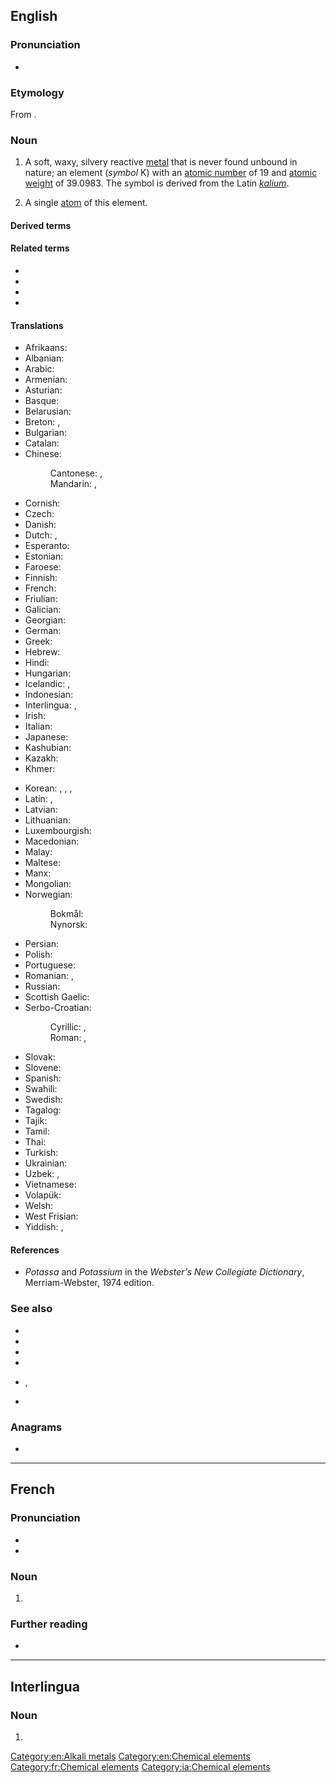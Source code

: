 ==English==
{{elements|K|argon|Ar|calcium|Ca}}

===Pronunciation===
* {{audio|en-us-potassium.ogg|Audio (US)|lang=en}}

===Etymology===
From {{suffix|potassa|-ium|lang=en}}.

{{wikipedia}}

===Noun===
{{en-noun|-|s}}

# {{senseid|en|Q703}}A soft, waxy, silvery reactive [[metal]] that is never found unbound in nature; an element (''symbol'' K) with an [[atomic number]] of 19 and [[atomic weight]] of 39.0983. The symbol is derived from the Latin ''[[kalium]]''.
# {{lb|en|countable}} A single [[atom]] of this element.

====Derived terms====
{{der3|bismuthide of potassium|bromide of potassium|carbonate of potassium|chromate of potassium|hydrogen potassium carbonate|monopotassium|plumbate of potassium|potassamide|potassic|potassio-|potassium-39|potassium-40|potassium-42|potassium-43|potassium acetate|potassium acid carbonate|potassium aluminate|[[potassium aluminum sulfate]], [[potassium aluminium sulphate]]|potassium antimonyl tartrate|potassium-argon dating|potassium bentonite|potassium benzoate|potassium bicarbonate|potassium bifluoride|potassium bisulfate|potassium bromate|potassium bromide|potassium carbonate|potassium channel|potassium chlorate|potassium chloride|potassium chromate|potassium cyanide|potassium deficiency|potassium dichromate|potassium feldspar|potassium ferrate|potassium ferricyanide|potassium ferrocyanide|potassium fluoborate|potassium fluoride|potassium fluosilicate|potassium fluorotantalate|potassium fluorotitanate|potassium fulminate|potassium gluconate|potassium glutamate|potassium glycerophosphate|potassium gold chloride|potassium gold cyanide|potassium hexafluoroaluminate|potassium hexafluoroantimonate|potassium hexafluoroarsenate|potassium humate|potassium hydrate|potassium hydride|potassium hydrogen carbonate|potassium hydroxide|potassium iodate|potassium iodide|potassium iodohydrargyrate|potassium linoleate|potassium magnesium chloride hexahydrate|potassium manganate|potassium manganite|potassium metabisulfite|potassium nitrate|potassium nitrite|potassium osmate|potassium oxalate|potassium oxide|potassium percarbonate|potassium perchlorate|potassium periodate|potassium permanganate|potassium peroxide|potassium persulfate|potassium perxenate|potassium phosphate|potassium platinocyanide|potassium plumbate|potassium salt|potassium selective electrode|potassium silicate|potassium sorbate|potassium stannate|potassium stannite|[[potassium sulfate]], [[potassium sulphate]]|potassium thiocyanate|potassium titanyl phosphate|potassium vanadate|potassium xanthate|potassium zirconium fluoride|lang=en}}

====Related terms====
* {{l|en|K⁺}}
* {{l|en|potash}}
* {{l|en|potass}}
* {{l|en|potassa}}

====Translations====
{{trans-top|id=Q703|the chemical element}}
* Afrikaans: {{t|af|kalium}}
* Albanian: {{t+|sq|kalium}}
* Arabic: {{t|ar|بُوتَاسْيُوم|m|tr=butasyum}}
* Armenian: {{t+|hy|կալիում}}
* Asturian: {{t+|ast|potasiu|m}}
* Basque: {{t+|eu|potasio}}
* Belarusian: {{t|be|ка́лій|m}}
* Breton: {{t|br|potasiom}}, {{t|br|kaliom|m}}
* Bulgarian: {{t|bg|ка́лий|m}}
* Catalan: {{t+|ca|potassi|m}}
* Chinese:
*: Cantonese: {{t|yue|鉀}}, {{t|yue|鉀|tr=gaap3}}
*: Mandarin: {{t+|cmn|鉀}}, {{t+|cmn|钾|tr=jiǎ}}
* Cornish: {{t|kw|calyum}}
* Czech: {{t+|cs|draslík}}
* Danish: {{t+|da|kalium|n}}
* Dutch: {{t+|nl|kalium|n}}, {{t+|nl|potas|f}}
* Esperanto: {{t+|eo|kalio}}
* Estonian: {{t+|et|kaalium}}
* Faroese: {{t|fo|kalium|n}}
* Finnish: {{t+|fi|kalium}}
* French: {{t+|fr|potassium|m}}
* Friulian: {{t|fur|potassi}}
* Galician: {{t+|gl|potasio|m}}
* Georgian: {{t|ka|კალიუმი}}
* German: {{t+|de|Kalium|n}}
* Greek: {{t+|el|κάλιο|n}}
* Hebrew: {{t+|he|אשלגן|m|tr=ashlegán}}
* Hindi: {{t|hi|दहातु}}
* Hungarian: {{t+|hu|kálium}}
* Icelandic: {{t+|is|kalín}}, {{t|is|kalíum|n}}
* Indonesian: {{t+|id|kalium}}
* Interlingua: {{t|ia|potassium}}, {{t|ia|kalium}}
* Irish: {{t+|ga|potaisiam}}
* Italian: {{t+|it|potassio|m}}
* Japanese: {{t+|ja|カリウム|tr=kariumu}}
* Kashubian: {{t|csb|kali}}
* Kazakh: {{t|kk|ка́лий}}
* Khmer: {{t|km|ប៉ូតាស្យូម|tr=pootaasyuum}}
{{trans-mid}}
* Korean: {{t+|ko|칼륨}}, {{t|ko|칼리}}, {{t|ko|포타슘}}, {{t+|ko|가리|tr=加里, gari}}
* Latin: {{t+|la|kalium|n}}, {{t+|la|potassium|n}}
* Latvian: {{t+|lv|kālijs}}
* Lithuanian: {{t+|lt|kalis}}
* Luxembourgish: {{t|lb|Kalium}}
* Macedonian: {{t|mk|калиум|m}}
* Malay: {{t|ms|kalium}}
* Maltese: {{t|mt|potassju}}
* Manx: {{t|gv|potashum|m}}
* Mongolian: {{t+|mn|кали}}
* Norwegian:
*: Bokmål: {{t+|nb|kalium|n}}
*: Nynorsk: {{t+|nn|kalium|n}}
* Persian: {{t+|fa|پتاسيم|tr=potâsim}}
* Polish: {{t+|pl|potas|m}}
* Portuguese: {{t+|pt|potássio|m}}
* Romanian: {{t+|ro|potasiu|n}}, {{t+|ro|kaliu|n}}
* Russian: {{t+|ru|ка́лий|m}}
* Scottish Gaelic: {{t|gd|potaisiam}}
* Serbo-Croatian:
*: Cyrillic: {{t|sh|калијум|m}}, {{t|sh|ка̑лӣј|m}}
*: Roman: {{t|sh|kalijum|m}}, {{t+|sh|kȃlīj|m}}
* Slovak: {{t+|sk|draslík}}
* Slovene: {{t+|sl|kalij}}
* Spanish: {{t+|es|potasio|m}}
* Swahili: {{t|sw|potasiamu}}
* Swedish: {{t+|sv|kalium|n}}
* Tagalog: {{t|tl|potasyo}}
* Tajik: {{t+|tg|калий}}
* Tamil: {{t|ta|வெடியம்}}
* Thai: {{t|th|โพแทสเซียม}}
* Turkish: {{t+|tr|potasyum}}
* Ukrainian: {{t+|uk|ка́лій|m}}
* Uzbek: {{t+|uz|kaliy}}, {{t+|uz|калий|tr=káliy}}
* Vietnamese: {{t+|vi|kali}}
* Volapük: {{t+|vo|kalin}}
* Welsh: {{t+|cy|potasiwm}}
* West Frisian: {{t|fy|kalium}}
* Yiddish: {{t|yi|קאַליום|m}}, {{t|yi|פּאָטאַסיום}}
{{trans-bottom}}

====References====
* ''Potassa'' and ''Potassium'' in the ''Webster's New Collegiate Dictionary'', Merriam-Webster, 1974 edition.

===See also===
* {{l|en|carnallite}}
* {{l|en|langbeinite}}
* {{l|en|polyhalite}}
* {{l|en|potash}}
* {{l|en|saltpeter}}, {{l|en|saltpetre}}
* {{l|en|sylvite}}

===Anagrams===
* {{anagrams|en|assumptio}}

[[Category:en:Alkali metals]]
[[Category:en:Chemical elements]]

----

==French==
{{wikipedia|lang=fr}}

===Pronunciation===
* {{IPA|/pɔ.ta.sjɔm/|lang=fr}}
* {{audio|Fr-potassium.ogg|Audio|lang=fr}}

===Noun===
{{fr-noun|m|-}}

# {{l|en|potassium}}

===Further reading===
* {{R:TLFi}}

[[Category:fr:Chemical elements]]

----

==Interlingua==

===Noun===
{{ia-noun|-}}

# {{l|en|potassium}}

[[Category:ia:Chemical elements]]